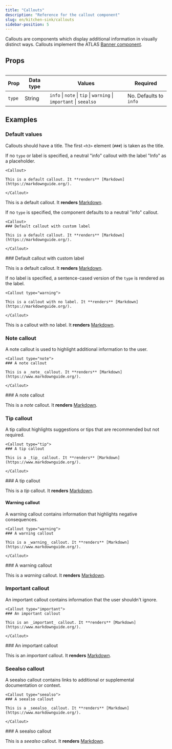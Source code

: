 ```yaml
---
title: "Callouts"
description: "Reference for the callout component"
slug: en/kitchen-sink/callouts
sidebar-position: 5
---
```


Callouts are components which display additional information in visually distinct ways. Callouts implement the ATLAS [Banner component](https://atlas.adeven.com/docs/components/Banner).

## Props

<Table>

| Prop   | Data type | Values                                                             | Required               |
| ------ | --------- | ------------------------------------------------------------------ | ---------------------- |
| `type` | String    | `info` \| `note` \| `tip` \| `warning` \| `important` \| `seealso` | No. Defaults to `info` |

</Table>

## Examples

### Default values

Callouts should have a title. The first `<h3>` element (`###`) is taken as the title.

If no `type` or label is specified, a neutral "info" callout with the label "Info" as a placeholder.

```mdx
<Callout>

This is a default callout. It **renders** [Markdown](https://markdownguide.org/).

</Callout>
```

<Callout>

This is a default callout. It **renders** [Markdown](https://markdownguide.org/).

</Callout>

If no `type` is specified, the component defaults to a neutral "info" callout.

```mdx "### Default callout with custom label"
<Callout>
### Default callout with custom label

This is a default callout. It **renders** [Markdown](https://markdownguide.org/).

</Callout>
```

<Callout>
### Default callout with custom label

This is a default callout. It **renders** [Markdown](https://markdownguide.org/).

</Callout>

If no label is specified, a sentence-cased version of the `type` is rendered as the label.

```mdx "type="warning""
<Callout type="warning">

This is a callout with no label. It **renders** [Markdown](https://markdownguide.org/).

</Callout>
```

<Callout type="warning">

This is a callout with no label. It **renders** [Markdown](https://markdownguide.org/).

</Callout>

### Note callout

A note callout is used to highlight additional information to the user.

```mdx "type="note""
<Callout type="note">
### A note callout

This is a _note_ callout. It **renders** [Markdown](https://www.markdownguide.org/).

</Callout>
```

<Callout type="note">
### A note callout

This is a _note_ callout. It **renders** [Markdown](https://www.markdownguide.org/).

</Callout>

### Tip callout

A tip callout highlights suggestions or tips that are recommended but not required.

```mdx "type="tip""
<Callout type="tip">
### A tip callout

This is a _tip_ callout. It **renders** [Markdown](https://www.markdownguide.org/).

</Callout>
```

<Callout type="tip">
### A tip callout

This is a _tip_ callout. It **renders** [Markdown](https://www.markdownguide.org/).

</Callout>

#### Warning callout

A warning callout contains information that highlights negative consequences.

```mdx "type="warning""
<Callout type="warning">
### A warning callout

This is a _warning_ callout. It **renders** [Markdown](https://www.markdownguide.org/).

</Callout>
```

<Callout type="warning">
### A warning callout

This is a _warning_ callout. It **renders** [Markdown](https://www.markdownguide.org/).

</Callout>

### Important callout

An important callout contains information that the user shouldn't ignore.

```mdx "type="important""
<Callout type="important">
### An important callout

This is an _important_ callout. It **renders** [Markdown](https://www.markdownguide.org/).

</Callout>
```

<Callout type="important">
### An important callout

This is an _important_ callout. It **renders** [Markdown](https://www.markdownguide.org/).

</Callout>

### Seealso callout

A seealso callout contains links to additional or supplemental documentation or context.

```mdx "type="seealso""
<Callout type="seealso">
### A seealso callout

This is a _seealso_ callout. It **renders** [Markdown](https://www.markdownguide.org/).

</Callout>
```

<Callout type="seealso">
### A seealso callout

This is a _seealso_ callout. It **renders** [Markdown](https://www.markdownguide.org/).

</Callout>
